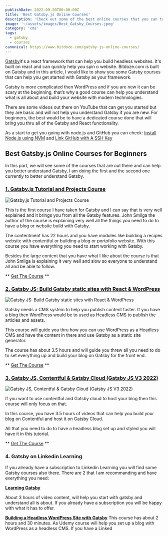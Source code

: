 ```yaml
---
publishDate: 2022-09-20T00:00:00Z
title: 'Best Gatsby.js Online Courses'
description: 'Check out some of the best online courses that you can take for Gatsby JS'
image: '~/assets/images/Best_Gatsby_Courses.jpeg'
category: 'cms'
tags:
  - gatsby
  - courses
canonical: https://www.bitdoze.com/gatsby-js-online-courses/
---
```


[Gatsby](https://www.gatsbyjs.com/)it's a react framework that can help you build headless websites. It's built on react and can quickly help you spin o website.
Bitdoze.com is built on Gatsby and in this article, I would like to show you some Gatsby courses that can help you get started with Gatsby as your framework.

Gatsby is more complicated then WordPress and if you are new it can be scary at the beginning, that’s why a good course can help you understand what is all about and build your website with modern technologies.

There are some videos out there on YouTube that can get you started but they are basic and will not help you understand Gatsby if you are new. For beginners, the best would be to have a dedicated course done that will bring you thru all of the Gatsby and React functionality.

As a start to get you going with node.js and GitHub you can check: [Install Node.js using NVM](https://www.bitdoze.com/install-nodejs-using-nvm-macos-ubuntu/) and [Link GitHub with A SSH Key](https://www.bitdoze.com/link-github-with-ssh-maco-linux/)

## Best Gatsby.js Online Courses for Beginners

In this part, we will see some of the courses that are out there and can help you better understand Gatsby, I am doing the first and the second one currently to better understand Gatsby.

### [1. Gatsby.js Tutorial and Projects Course](https://go.bitdoze.com/gatsby-c1)

![Gatsby.js Tutorial and Projects Course](//images.ctfassets.net/l6qg42gls3p1/5eI1DWFJekpwhOnIWiGG9M/497cbba83ba06fb8bcc9030d2cb97a27/gatsby_course_1.jpeg)

This is the first course I have taken for Gatsby and I can say that is very well explained and it brings you from all the Gatsby features.
John Smilga the author of the course is explaining very well all the things you need to do to have a blog or website build with Gatsby.

The contentment has 22 hours and you have modules like building a recipes website with contentful or building a blog or portofolio website. With this course you have everything you need to start working with Gatsby.

Besides the large content that you have what I like about the course is that John Smilga is explaining it very well and slow so everyone to understand all and be able to follow.

** [Get The Course](https://go.bitdoze.com/gatsby-c1)
**

### [2. Gatsby JS: Build Gatsby static sites with React & WordPress](https://go.bitdoze.com/gatsby-c2)

![Gatsby JS: Build Gatsby static sites with React & WordPress](//images.ctfassets.net/l6qg42gls3p1/5Kk8sbJrXbL6qc0qmw6kNV/037485bbaa4b72bc2e5f7ea5f02168d7/gatsby_course_2.jpeg)

Gatsby needs a CMS system to help you publish content faster. If you have a blog then WordPress would be to used as Headless CMS to publish the articles and assets.

This course will guide you thru how you can use WordPress as a Headless CMS and have the content in there and use Gatsby as a static site generator.

The course has about 3.5 hours and will guide you threw all you need to do to set everything up and build your blog on Gatsby for the front end.

** [Get The Course](https://go.bitdoze.com/gatsby-c2)
**

### [3. Gatsby JS, Contentful & Gatsby Cloud (Gatsby JS V3 2022)](https://go.bitdoze.com/gatsby-c3)

![Gatsby JS, Contentful & Gatsby Cloud (Gatsby JS V3 2022)](//images.ctfassets.net/l6qg42gls3p1/2ie2mU7TJP2VqyxZ79ttXW/b96bc7df8a30abf07fc887b7c8ff4c0a/gatsby_course_3.jpeg)

If you want to use contentful and Gatsby cloud to host your blog then this course will only focus on that.

In this course, you have 3.5 hours of videos that can help you build your blog on Contentful and host it on Gatsby Cloud.

All that you need to do to have a headless blog set up and styled you will have it in this tutorial.

** [Get The Course](https://go.bitdoze.com/gatsby-c3)
**

### 4. Gatsby on Linkedin Learning

If you already have a subscription to Linkedin Learning you will find some Gatsby courses also there. There are 2 that I am recommanding and have everything you need:

**[Learning Gatsby](https://www.linkedin.com/learning/learning-gatsby-14442452)**

About 3 hours of video content, will help you start with gatsby and understand all is about. If you already have a subscription you will be happy with what it has to offer.

**[Building a Headless WordPress Site with Gatsby](https://www.linkedin.com/learning/building-a-headless-wordpress-site-with-gatsby-15801541)**
This course has about 2 hours and 30 minutes. As Udemy course will help you set up a blog with WordPress as a headless CMS. If you have a Linked
